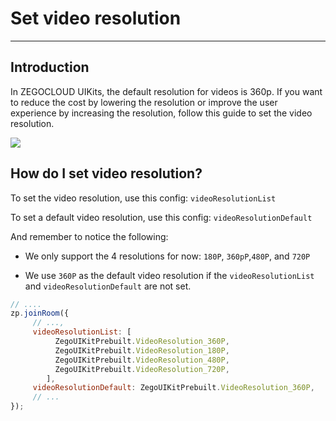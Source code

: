 # Set video resolution

- - -

## Introduction


In ZEGOCLOUD UIKits, the default resolution for videos is 360p. If you want to reduce the cost by lowering the resolution or improve the user experience by increasing the resolution, follow this guide to set the video resolution.

<Frame width="512" height="auto" caption="">
  <img src="https://storage.zego.im/sdk-doc/Pics/Prebuilt_Web/set_video_resolution.png" />
</Frame>

## How do I set video resolution?

To set the video resolution, use this config: `videoResolutionList`


To set a default video resolution, use this config: `videoResolutionDefault`

And remember to notice the following:

- We only support the 4 resolutions for now: `180P`, `360pP`,`480P`, and `720P`

- We use `360P` as the default video resolution if the `videoResolutionList` and `videoResolutionDefault` are not set.

```js
// ....
zp.joinRoom({
     // ...,
     videoResolutionList: [
          ZegoUIKitPrebuilt.VideoResolution_360P,
          ZegoUIKitPrebuilt.VideoResolution_180P,
          ZegoUIKitPrebuilt.VideoResolution_480P,
          ZegoUIKitPrebuilt.VideoResolution_720P,
        ],
     videoResolutionDefault: ZegoUIKitPrebuilt.VideoResolution_360P, 
     // ...
});
```

